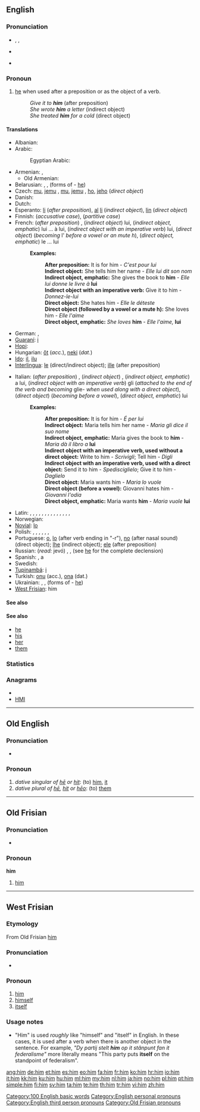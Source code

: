 {{wikipedia}}
{{also|Him|hĩm|hím}}
==English==

===Pronunciation===
* {{enPR|hĭm}}, {{IPA|/hɪm/}}, {{SAMPA|/hIm/}}
* {{audio|en-us-him.ogg|Audio (US)}}
*: {{rhymes|ɪm}}
* {{homophones|hymn}}

===Pronoun===
{{en-pron|desc=personal pronoun, objective case}}

# [[he]] when used after a preposition or as the object of a verb.
#: ''Give it to '''him''''' (after preposition)
#: ''She wrote '''him''' a letter'' (indirect object)
#: ''She treated '''him''' for a cold'' (direct object)

====Translations====
{{trans-top|him}}
* Albanian: {{t+|sq|atij|xs=Albanian}}
* Arabic: {{t-|ar|ه|alt=ـه|tr=-hu}}
*: Egyptian Arabic: {{tø|arz|ه|alt=ـه|tr=-u|sc=Arab|xs=Egyptian Arabic}}
* Armenian: {{t-|hy|նրան|tr=nran}}, {{t|hy|իրեն|tr=iren}}
** Old Armenian: {{tø|xcl|նմա|tr=nma|xs=Old Armenian}}
* Belarusian: {{t|be|яго|tr=jahó|xs=Belarusian}} {{qualifier|direct object}},  {{t|be|яму|tr=jamú|xs=Belarusian}} {{qualifier|indirect object}}, (forms of {{t-|be|ён|tr=jon|xs=Belarusian}} - [[he]])
* Czech: [[mu]], [[jemu]] {{i|after preposition}}, [[mu]], [[jemu]] {{i|indirect object}}, [[ho]], [[jeho]] (''direct object'')
* Danish: {{t+|da|ham}}
* Dutch: {{t+|nl|hem}}
* Esperanto: [[li]] (''after preposition''), [[al]] [[li]] (''indirect object''), [[li]]n (''direct object'')
* Finnish: {{t+|fi|hänet}} (''accusative case''), {{t+|fi|häntä}} (''partitive case'')
* French: (''after preposition'') {{t+|fr|lui}}, (''indirect object'') lui, (''indirect object, emphatic'') lui ... à lui, (''indirect object with an imperative verb'') lui, (''direct object'') {{t+|fr|le}} (''becoming'' l' ''before a vowel or an mute h''), (''direct object, emphatic'') le ... lui
*: '''Examples:'''
*:: '''After preposition:''' It is for him - ''C'est pour lui''
*:: '''Indirect object:''' She tells him her name - ''Elle lui dit son nom''
*:: '''Indirect object, emphatic:''' She gives the book to '''him''' - ''Elle lui donne le livre à'' '''lui'''
*:: '''Indirect object with an imperative verb:''' Give it to him - ''Donnez-le-lui''
*:: '''Direct object:''' She hates him - ''Elle le déteste''
*:: '''Direct object (followed by a vowel or a mute h):''' She loves him - ''Elle l'aime''
*:: '''Direct object, emphatic:''' ''She loves'' '''him''' - ''Elle l'aime,'' '''lui'''
* German: {{t+|de|ihm}}, {{t+|de|ihn}}
* [[Guaraní]]: [[i]]
* [[Hopi]]: {{tø|hop|put}}
* Hungarian: [[őt]] (''acc.''), [[neki]] (''dat.'')
* [[Ido]]: [[il]], [[ilu]]
* [[Interlingua]]: [[le]] (direct/indirect object); [[ille]] (after preposition)
{{trans-mid}}
* Italian: (''after preposition'') {{t+|it|lui}}, (''indirect object'') {{t+|it|gli}}, (''indirect object, emphatic'') a lui, (''indirect object with an imperative verb'') gli (''attached to the end of the verb and becoming'' glie- ''when used along with a direct object''), (''direct object'') {{t+|it|lo}} (''becoming {{t+|it|l'}} before a vowel''), (''direct object, emphatic'') lui
*: '''Examples:'''
*:: '''After preposition:''' It is for him - ''É per lui''
*:: '''Indirect object:''' Maria tells him her name - ''Maria gli dice il suo nome''
*:: '''Indirect object, emphatic:''' Maria gives the book to '''him''' - ''Maria dà il libro a'' '''lui'''
*:: '''Indirect object with an imperative verb, used without a direct object:''' Write to him - ''Scrivigli''; Tell him - ''Digli''
*:: '''Indirect object with an imperative verb, used with a direct object:''' Send it to him - ''Spedisciglielo''; Give it to him - ''Daglielo''
*:: '''Direct object:''' Maria wants him - ''Maria lo vuole''
*:: '''Direct object (before a vowel):''' Giovanni hates him - ''Giovanni l'odia''
*:: '''Direct object, emphatic:''' Maria wants '''him''' - ''Maria vuole'' '''lui'''
* Latin: {{qualifier|direct  object}} {{t-|la|eum}}, {{qualifier|indirect  object}} {{t+|la|ei}}, {{qualifier|after preposition that governs the accusative}} {{t-|la|eum}}, {{qualifier|after preposition that governs the dative}} {{t+|la|ei}}, {{qualifier|after preposition that governs ablative}} {{t+|la|eo}}, {{qualifier|after preposition that governs the ablative}} {{t+|la|eo}}, {{qualifier|acc}} {{t-|la|eum}}, {{qualifier|dative}} {{t+|la|ei}}, {{qualifier|ablative}} {{t+|la|eo}}, {{qualifier|acc}} {{t|la|illum}}, {{qualifier|dative}} {{t|la|illi}}, {{qualifier|ablative}} {{t|la|illo}}, {{qualifier|dative}} {{t|la|huic}}, {{qualifier|acc}} {{t|la|hunc}}, {{qualifier|ablative}} {{t|la|hoc}}
* Norwegian: {{t+|no|ham}}
* [[Novial]]: [[lo]]
* Polish: {{t+|pl|jego}}, {{t+|pl|go}}, {{t-|pl|niego}}, {{t-|pl|jemu}}, {{t-|pl|mu}}, {{t-|pl|niemu}}, {{t+|pl|nim}}
* Portuguese: [[o]], [[lo]] (after verb ending in "-r"), [[no]] (after nasal sound) (direct object); [[lhe]] (indirect object); [[ele]] (after preposition)
* Russian: {{t+|ru|его|tr=jegó}} (''read:'' jevó) {{qualifier|direct object}}, {{t-|ru|ему|tr=jemú}} {{qualifier|indirect object}},  (see {{t+|ru|он|tr=on}} [[he]] for the complete declension)
* Spanish: {{t+|es|le}}, a {{t+|es|el}}
* Swedish: {{t+|sv|honom}}
* [[Tupinambá]]: [[i]]
* Turkish: [[onu]] (acc.), [[ona]] (dat.)
* Ukrainian: {{t|uk|його|tr=johó|xs=Ukrainian}} {{qualifier|direct object}},  {{t|uk|йому|tr=jomú|xs=Ukrainian}} {{qualifier|indirect object}},  (forms of {{t+|uk|він|tr=vin|xs=Ukrainian}} - [[he]])
* [[West Frisian]]: him
{{trans-bottom}}

====See also====
{{English personal pronouns}}

====See also====
* [[he]]
* [[his]]
* [[her]]
* [[them]]

===Statistics===
{{rank|this|but|all|31|him|she|they|my}}

===Anagrams===
* {{alphagram|him}}
* [[HMI#English|HMI]]

[[Category:100 English basic words]]
[[Category:English personal pronouns]]
[[Category:English third person pronouns]]

----

==Old English==

===Pronunciation===
* {{IPA|/him/|lang=ang}}

===Pronoun===
{{infl|ang|pronoun}}

# ''dative singular of [[he#Old English|hē]] or [[hit#Old English|hit]]'': (to) [[#English|him]], [[it]]
# ''dative plural of [[he#Old English|hē]], [[hit#Old English|hit]] or [[heo|hēo]]'': (to) [[them]]

----

==Old Frisian==

===Pronunciation===
* {{IPA|/hɪm/|lang=ofs}}

===Pronoun===
'''him'''

# [[#English|him]]

[[Category:Old Frisian pronouns]]

----

==West Frisian==

===Etymology===
From Old Frisian [[#Old Frisian|him]]

===Pronunciation===
* {{IPA|/hɪm/|lang=fy}}

===Pronoun===
{{infl|fy|pronoun}}

# [[#English|him]]
# [[himself]]
# [[itself]]

===Usage notes===

* "Him" is used ''roughly'' like "himself" and "itself" in English. In these cases, it is used after a verb when there is another object in the sentence. For example, ''"Dy partij stelt '''him''' op it stânpunt fan it federalisme"'' more literally means "This party puts '''itself''' on the standpoint of federalism".

[[ang:him]]
[[de:him]]
[[et:him]]
[[es:him]]
[[eo:him]]
[[fa:him]]
[[fr:him]]
[[ko:him]]
[[hr:him]]
[[io:him]]
[[it:him]]
[[kk:him]]
[[ku:him]]
[[hu:him]]
[[ml:him]]
[[my:him]]
[[nl:him]]
[[ja:him]]
[[no:him]]
[[pl:him]]
[[pt:him]]
[[simple:him]]
[[fi:him]]
[[sv:him]]
[[ta:him]]
[[te:him]]
[[th:him]]
[[tr:him]]
[[vi:him]]
[[zh:him]]